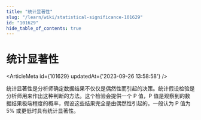 ```yaml
---
title: "统计显著性"
slug: "/learn/wiki/statistical-significance-101629"
id: "101629"
hide_table_of_contents: true
---
```



# 统计显著性

<ArticleMeta id={101629} updatedAt={'2023-09-26 13:58:58'} />
<div className='border-solid border-b border-t-0 my-4 border-[var(--ifm-color-gray-300)]' />

统计显著性是分析师确定数据结果不仅仅是偶然性而引起的决策。统计假设检验是分析师用来作出这种判断的方法。这个检验会提供一个 P 值，P 值是观察到的数据结果极端程度的概率，假设这些结果完全是由偶然性引起的。一般认为 P 值为 5% 或更低时具有统计显著性。
